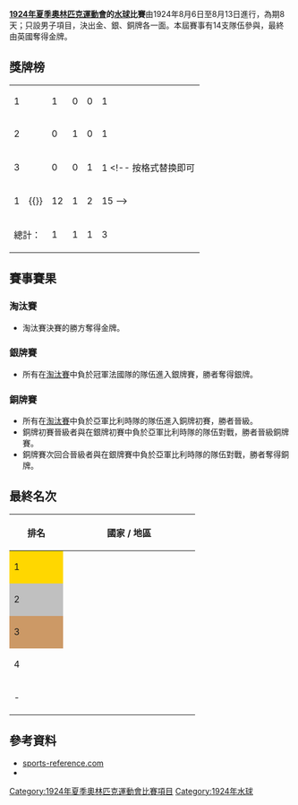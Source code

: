 '''[[1924年夏季奧林匹克運動會|1924年夏季奧林匹克運動會]]的[[水球|水球]]比賽'''由1924年8月6日至8月13日進行，為期8天；只設男子項目，決出金、銀、銅牌各一面。本屆賽事有14支隊伍參與，最終由英國奪得金牌。

== 獎牌榜 ==
{| {{RankedMedalTable|class=wikitable sortable}}
|-
| 1 || align="left" | {{flagIOC|FRA|1924夏季}} || 1 || 0 || 0 || 1
|-
| 2 || align="left" | {{flagIOC|BEL|1924夏季}} || 0 || 1 || 0 || 1
|-
| 3 || align="left" | {{flagIOC|USA|variant=1912|1924夏季}} || 0 || 0 || 1 || 1
<!-- 按格式替换即可
|-
| 1 ||align=left| {{}} || 12 || 1 || 2 || 15
-->
|- class="sortbottom"
!colspan=2| 總計： || 1 || 1 || 1 || 3
|}

== 賽事賽果 ==
=== 淘汰賽 ===
*淘汰賽決賽的勝方奪得金牌。
{{Round16
|3rdplace=no
|1924年7月13日（11:45 - ）|'''{{flagIOC|SWE|1924年夏季}}'''|'''7'''|{{flagIOC|KIT|1924年夏季}}|0
|-|{{AY|ESP|variant=1875|1924年夏季}}| |輪空| 
|1924年7月13日（17:00 - ）|'''{{flagIOC|FRA|1924年夏季}}'''|'''3'''|{{flagIOC|USA|variant=1912|1924年夏季}}|1
|1924年7月14日（11:45 - ）|'''{{flagIOC|NED|1924年夏季}}'''|'''7'''|{{flagIOC|SUI|1924年夏季}}|0
|-|{{flagIOC|BEL|1924年夏季}}| |輪空| 
|1924年7月13日（16:30 - ）|'''{{AY|HUN|variant=1920|1924年夏季}}'''|'''7'''|{{flagIOC|GBR|1924年夏季}}|6
|1924年7月14日（17:00 - ）|'''{{flagIOC|TCH|1924年夏季}}'''|'''6'''|{{flagIOC|GRE|variant=1828|1924年夏季}}|1
|1924年7月14日（16:30 - ）|'''{{flagIOC|IRL|1924年夏季}}'''|-|{{flagIOC|AUT|1924年夏季}}（棄權）|-
|1924年7月15日（10:30 - ）|'''{{flagIOC|SWE|1924年夏季}}'''|'''9'''|{{AY|ESP|variant=1875|1924年夏季}}|0
|1924年7月15日（17:00 - ）|'''{{flagIOC|FRA|1924年夏季}}'''|'''6'''|{{flagIOC|NED|1924年夏季}}|3
|1924年7月15日（16:15 - ）|'''{{flagIOC|BEL|1924年夏季}}'''|'''7'''|{{AY|HUN|variant=1920|1924年夏季}}|2
|1924年7月15日（11:15 - ）|'''{{flagIOC|TCH|1924年夏季}}'''|'''4'''|{{flagIOC|IRL|1924年夏季}}|2
|1924年7月16日（17:00 - ）|{{flagIOC|SWE|1924年夏季}}|2|'''{{flagIOC|FRA|1924年夏季}}'''|'''4'''
|1924年7月16日（16:30 - ）|'''{{flagIOC|BEL|1924年夏季}}'''|'''5'''|{{flagIOC|TCH|1924年夏季}}|1
|1924年7月17日（16:30 - ）|'''{{flagIOC|FRA|1924年夏季}}'''|'''3'''|{{flagIOC|BEL|1924年夏季}}|0
}}

=== 銀牌賽 ===
*所有在[[#淘汰賽|淘汰賽]]中負於冠軍法國隊的隊伍進入銀牌賽，勝者奪得銀牌。
{{4TeamBracket
| RD1 = 銀牌初賽
| RD2 = 銀牌賽
| RD1-team1='''{{flagIOC|BEL|1924年夏季}}'''
| RD1-score1='''4'''
| RD1-team2={{flagIOC|SWE|1924年夏季}}
| RD1-score2=3

| RD1-team3='''{{flagIOC|USA|variant=1912|1924年夏季}}'''
| RD1-score3='''4'''
| RD1-team4={{flagIOC|NED|1924年夏季}}
| RD1-score4=2

| RD2-team1='''{{flagIOC|BEL|1924年夏季}}'''
| RD2-score1='''2'''
| RD2-team2={{flagIOC|USA|variant=1912|1924年夏季}}
| RD2-score2=1
}}

=== 銅牌賽 ===
*所有在[[#淘汰賽|淘汰賽]]中負於亞軍比利時隊的隊伍進入銅牌初賽，勝者晉級。
*銅牌初賽晉級者與在銀牌初賽中負於亞軍比利時隊的隊伍對戰，勝者晉級銅牌賽。
*銅牌賽次回合晉級者與在銀牌賽中負於亞軍比利時隊的隊伍對戰，勝者奪得銅牌。
{{8TeamBracket-Compact-NoSeeds-Byes
| RD1 = 銅牌初賽
| RD2 = 次回合
| RD3 = 銅牌賽
| RD1-seed01=
| RD1-team01='''{{flagIOC|HUN|1924年夏季}}'''
| RD1-score01='''7'''
| RD1-seed02=
| RD1-team02={{flagIOC|TCH|1924年夏季}}
| RD1-score02=0

| RD2-seed01=
| RD2-team01='''{{flagIOC|HUN|1924年夏季}}'''
| RD2-score01='''4'''
| RD2-seed02=
| RD2-team02={{flagIOC|SWE|1924年夏季}}
| RD2-score02=1

| RD3-seed01=
| RD3-team01={{flagIOC|SWE|1924年夏季}}
| RD3-score01=2
| RD3-seed02=
| RD3-team02='''{{flagIOC|USA|1924年夏季}}'''
| RD3-score02='''3'''
}}

==最終名次==
{{Col-begin}}
{{Col-2}}
{| class="wikitable" style="text-align:center; font-size:small"
|-
! width="80"| 排名
! width="220"| 國家 / 地區
|-
| style="background-color: gold;"|1|| {{AY|FRA|1924夏季}}
|-
| style="background-color: silver;"|2|| {{AY|BEL|1924夏季}}
|-
| style="background-color: #c96;"|3|| {{flagIOC|USA|variant=1912|1924夏季}}
|-
| 4|| {{AY|SWE|1924夏季}}
|-
| rowspan="10"|-|| {{AY|KIT|1924夏季}}
|-
| {{AY|ESP|variant=1875|1924夏季}}
|-
| {{AY|NED|1924夏季}}
|-
| {{AY|SUI|1924夏季}}
|-
| {{AY|HUN|1924夏季}}
|-
| {{AY|GBR|1924夏季}}
|-
| {{AY|TCH|1924夏季}}
|-
| {{AY|GRE|variant=1828|1924夏季}}
|-
| {{AY|IRL|1924夏季}}
|-
| {{AY|AUT|1924夏季}}
|}
{{Col-2}}
{{Winners|wp|1924年夏季奧林匹克運動會男子水球比賽冠軍|FRA|一}}
{{Col-end}}

== 參考資料 ==
* [https://web.archive.org/web/20090211132816/http://www.sports-reference.com/olympics/summer/1924/WAP/ sports-reference.com]{{en}}
*{{PDFlink|[http://www.la84foundation.org/6oic/OfficialReports/1924/1924.pdf 1924年夏季奧林匹克運動會官方紀錄]}}{{en}}

{{奥林匹克运动会水球比赛}}
[[Category:1924年夏季奧林匹克運動會比賽項目|Category:1924年夏季奧林匹克運動會比賽項目]]
[[Category:1924年水球|Category:1924年水球]]